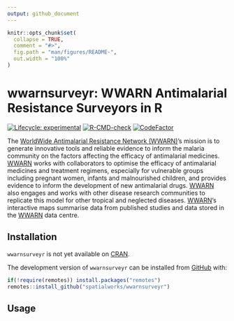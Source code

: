 ```yaml
---
output: github_document
---
```


<!-- README.md is generated from README.Rmd. Please edit that file -->

```r
knitr::opts_chunk$set(
  collapse = TRUE,
  comment = "#>",
  fig.path = "man/figures/README-",
  out.width = "100%"
)
```

# wwarnsurveyr: WWARN Antimalarial Resistance Surveyors in R

<!-- badges: start -->
[![Lifecycle: experimental](https://img.shields.io/badge/lifecycle-experimental-orange.svg)](https://www.tidyverse.org/lifecycle/#experimental)
[![R-CMD-check](https://github.com/spatialworks/wwarnsurveyr/workflows/R-CMD-check/badge.svg)](https://github.com/spatialworks/wwarnsurveyr/actions?query=workflow%3AR-CMD-check)
[![CodeFactor](https://www.codefactor.io/repository/github/spatialworks/wwarnsurveyr/badge)](https://www.codefactor.io/repository/github/spatialworks/wwarnsurveyr)
<!-- badges: end -->

The [WorldWide Antimalarial Resistance Network (WWARN)](https://www.wwarn.org)'s mission is to generate innovative tools and reliable evidence to inform the malaria community on the factors affecting the efficacy of antimalarial medicines. [WWARN](https://www.wwarn.org) works with collaborators to optimise the efficacy of antimalarial medicines and treatment regimens, especially for vulnerable groups including pregnant women, infants and malnourished children, and provides evidence to inform the development of new antimalarial drugs. [WWARN](https://www.wwarn.org) also engages and works with other disease research communities to replicate this model for other tropical and neglected diseases. [WWARN](https://www.wwarn.org)'s interactive maps summarise data from published studies and data stored in the [WWARN](https://www.wwarn.org) data centre.

## Installation

`wwarnsurveyr` is not yet available on [CRAN](https://cran-r.project.org).

<!--
You can install the released version of wwarnsurveyr from [CRAN](https://CRAN.R-project.org) with:

``` r
install.packages("wwarnsurveyr")
```
-->

The development version of `wwarnsurveyr` can be installed from [GitHub](https://github.com/spatialworks/wwarnsurveyr) with:

```r
if(!require(remotes)) install.packages("remotes")
remotes::install_github("spatialworks/wwarnsurveyr")
```

## Usage

